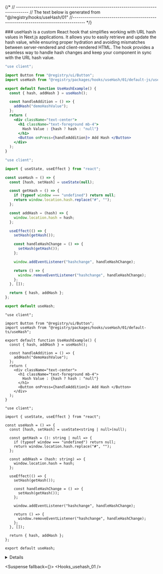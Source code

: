 
{/*
// ------------------------------------------------------------------------------------
    //	The text below is generated from "@/registry/hooks/useHash/01"
//------------------------------------------------------------------------------------
*/}

<Wrapper>
<Title>useHash</Title>
### useHash is a custom React hook that simplifies working with URL hash values in Next.js applications. It allows you to easily retrieve and update the hash value, while ensuring proper hydration and avoiding mismatches between server-rendered and client-rendered HTML. The hook provides a seamless way to handle hash changes and keep your component in sync with the URL hash value.

<CodeBlock>

```default|js|example.jsx
"use client";

import Button from "@registry/ui/Button";
import useHash from "@registry/packages/hooks/useHash/01/default-js/useHash";

export default function UseHashExample() {
  const { hash, addHash } = useHash();

  const handleAddition = () => {
    addHash("demoHashValue");
  };
  return (
    <div className="text-center">
      <h1 className="text-foreground mb-4">
        Hash Value : {hash ? hash : "null"}
      </h1>
      <Button onPress={handleAddition}> Add Hash </Button>
    </div>
  );
}

```

```default|js|useHash.jsx
"use client";

import { useState, useEffect } from "react";

const useHash = () => {
  const [hash, setHash] = useState(null);

  const getHash = () => {
    if (typeof window === "undefined") return null;
    return window.location.hash.replace("#", "");
  };

  const addHash = (hash) => {
    window.location.hash = hash;
  };

  useEffect(() => {
    setHash(getHash());

    const handleHashChange = () => {
      setHash(getHash());
    };

    window.addEventListener("hashchange", handleHashChange);

    return () => {
      window.removeEventListener("hashchange", handleHashChange);
    };
  }, []);

  return { hash, addHash };
};

export default useHash;

```

```default|ts|example.tsx
"use client";

import Button from "@registry/ui/Button";
import useHash from "@registry/packages/hooks/useHash/01/default-ts/useHash";

export default function UseHashExample() {
  const { hash, addHash } = useHash();

  const handleAddition = () => {
    addHash("demoHashValue");
  };
  return (
    <div className="text-center">
      <h1 className="text-foreground mb-4">
        Hash Value : {hash ? hash : "null"}
      </h1>
      <Button onPress={handleAddition}> Add Hash </Button>
    </div>
  );
}

```

```default|ts|useHash.tsx
"use client";

import { useState, useEffect } from "react";

const useHash = () => {
  const [hash, setHash] = useState<string | null>(null);

  const getHash = (): string | null => {
    if (typeof window === "undefined") return null;
    return window.location.hash.replace("#", "");
  };

  const addHash = (hash: string) => {
    window.location.hash = hash;
  };

  useEffect(() => {
    setHash(getHash());

    const handleHashChange = () => {
      setHash(getHash());
    };

    window.addEventListener("hashchange", handleHashChange);

    return () => {
      window.removeEventListener("hashchange", handleHashChange);
    };
  }, []);

  return { hash, addHash };
};

export default useHash;

```

</CodeBlock>
<Details>


## Return Values

| Name    | Type                     | Description                                                  |
| ------- | ------------------------ | ------------------------------------------------------------ |
| hash    | `string \| null`         | The current hash value from the URL, without the `#` prefix. |
| addHash | `(hash: string) => void` | Function to update the hash value in the URL.                |

### Key Features

- **Hash Retrieval**: The `hash` state provides the current hash value from the URL, excluding the `#` prefix. It automatically updates when the hash changes in the browser.
- **Hash Update**: The `addHash` function allows you to programmatically update the hash fragment of the URL.
- **Event Handling**: The hook listens for hash changes using the `hashchange` event and updates the `hash` state accordingly. It also cleans up the event listener when the component using the hook unmounts.

</Details>

<Suspense fallback={<Skeleton className="h-60 rounded-lg" />}>
<Display>
<Hooks_usehash_01 />
</Display>
</Suspense>

</Wrapper>
